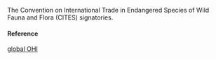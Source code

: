 The Convention on International Trade in Endangered Species of Wild Fauna and Flora (CITES) signatories.

#### Reference

[global OHI](http://www.oceanhealthindex.org/methodology/components)